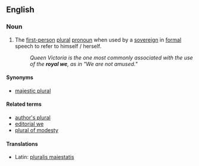 ==English==
===Noun===
{{wikipedia}}
{{en-noun|sg=[[royal]] [[we]]}}

# The [[first-person]] [[plural]] [[pronoun]] when used by a [[sovereign]] in [[formal]] speech to refer to himself / herself.
#: ''Queen Victoria is the one most commonly associated with the use of the '''royal we''', as in "We are not amused."''

====Synonyms====
*{{sense|plural used by a sovereign}} [[majestic plural]]

====Related terms====
*[[author's plural]]
*[[editorial we]]
*[[plural of modesty]]

====Translations====
{{trans-top|plural used by a sovereign}}
* Latin: [[pluralis maiestatis]]
{{trans-mid}}
{{trans-bottom}}